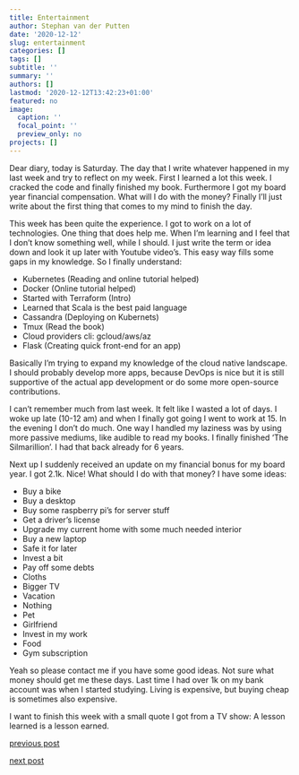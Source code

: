 ```yaml
---
title: Entertainment
author: Stephan van der Putten
date: '2020-12-12'
slug: entertainment
categories: []
tags: []
subtitle: ''
summary: ''
authors: []
lastmod: '2020-12-12T13:42:23+01:00'
featured: no
image:
  caption: ''
  focal_point: ''
  preview_only: no
projects: []
---
```


Dear diary, today is Saturday. The day that I write whatever happened in my last week and try to reflect on my week. First I learned a lot this week. I cracked the code and finally finished my book. Furthermore I got my board year financial compensation. What will I do with the money? Finally I'll just write about the first thing that comes to my mind to finish the day.

This week has been quite the experience. I got to work on a lot of technologies. One thing that does help me. When I'm learning and I feel that I don't know something well, while I should. I just write the term or idea down and look it up later with Youtube video's. This easy way fills some gaps in my knowledge. So I finally understand:

- Kubernetes (Reading and online tutorial helped)
- Docker (Online tutorial helped)
- Started with Terraform (Intro)
- Learned that Scala is the best paid language
- Cassandra (Deploying on Kubernets)
- Tmux (Read the book)
- Cloud providers cli: gcloud/aws/az
- Flask (Creating quick front-end for an app)

Basically I'm trying to expand my knowledge of the cloud native landscape. I should probably develop more apps, because DevOps is nice but it is still supportive of the actual app development or do some more open-source contributions. 

I can't remember much from last week. It felt like I wasted a lot of days. I woke up late (10-12 am) and when I finally got going I went to work at 15. In the evening I don't do much. One way I handled my laziness was by using more passive mediums, like audible to read my books. I finally finished 'The Silmarillion'. I had that back already for 6 years.

Next up I suddenly received an update on my financial bonus for my board year. I got 2.1k. Nice! What should I do with that money? I have some ideas:

- Buy a bike 
- Buy a desktop
- Buy some raspberry pi's for server stuff
- Get a driver's license
- Upgrade my current home with some much needed interior
- Buy a new laptop
- Safe it for later
- Invest a bit
- Pay off some debts
- Cloths
- Bigger TV
- Vacation
- Nothing
- Pet
- Girlfriend
- Invest in my work
- Food
- Gym subscription

Yeah so please contact me if you have some good ideas. Not sure what money should get me these days. Last time I had over 1k on my bank account was when I started studying. Living is expensive, but buying cheap is sometimes also expensive.

I want to finish this week with a small quote I got from a TV show:
A lesson learned is a lesson earned.


[previous post](/2020/12/06/sinterklaas)

[next post](/2020/12/19/lockdownstrikes)
